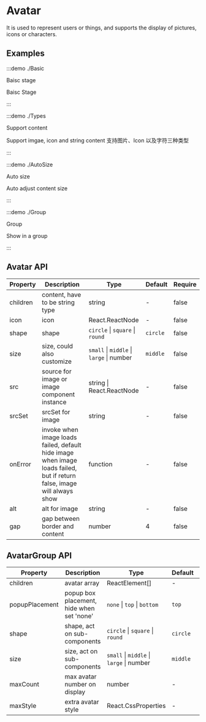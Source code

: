 # Avatar

It is used to represent users or things, and supports the display of pictures, icons or characters.

## Examples

:::demo ./Basic

Baisc stage

Baisc Stage

:::

:::demo ./Types

Support content

Support imgae, icon and string content 支持图片、Icon 以及字符三种类型

:::

:::demo ./AutoSize

Auto size

Auto adjust content size

:::

:::demo ./Group

Group

Show in a group

:::

## Avatar API

| Property | Description | Type | Default | Require |
| --- | --- | --- | --- | --- |
| children | content, have to be string type | string | - | false |
| icon | icon | React.ReactNode | - | false |
| shape | shape | `circle` \| `square` \| `round` | `circle` | false |
| size | size, could also customize | `small` \| `middle` \| `large` \| number | `middle` | false |
| src | source for image or image component instance | string \| React.ReactNode | - | false |
| srcSet | srcSet for image | string | - | false |
| onError | invoke when image loads failed, default hide image when image loads failed, but if return false, image will always show | function | - | false |
| alt | alt for image | string | - | false |
| gap | gap between border and content | number | 4 | false |

## AvatarGroup API

| Property | Description | Type | Default | Require |
| --- | --- | --- | --- | --- |
| children | avatar array | ReactElement[] | - | true |
| popupPlacement | popup box placement, hide when set 'none' | `none` \| `top` \| `bottom` | `top` | false |
| shape | shape, act on sub-components | `circle` \| `square` \| `round` | `circle` | false |
| size | size, act on sub-components | `small` \| `middle` \| `large` \| number | `middle` | false |
| maxCount | max avatar number on display | number | - | false |
| maxStyle | extra avatar style | React.CssProperties | - | false |
